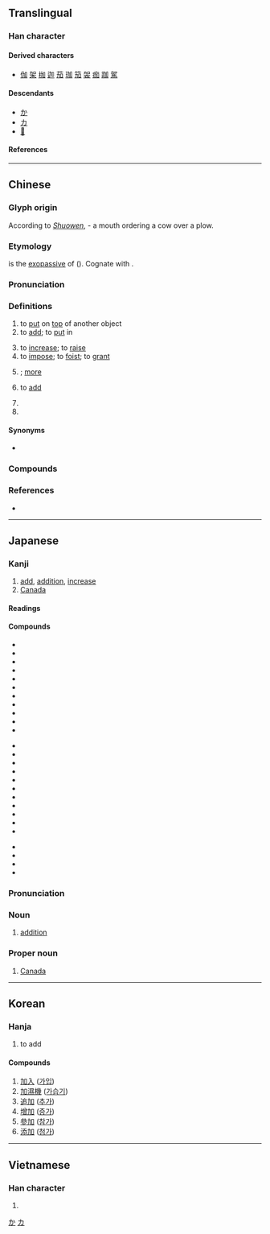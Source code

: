 {{also|叻|另}}
{{character info}}
==Translingual==
{{stroke order|strokes=5}}

===Han character===
{{Han char|rn=19|rad=力|as=03|sn=5|four=46000|canj=KSR|ids=⿰力口}}

====Derived characters====
* [[伽]] [[架]] [[枷]] [[迦]] [[茄]] [[珈]] [[笳]] [[袈]] [[痂]] [[跏]] [[駕]]

====Descendants====
* [[か]]
* [[カ]]
* [[𛀘]]

====References====
{{Han ref|kx=0146.130|dkj=02297|dj=0329.020|hdz=10366.010|uh=52A0}}

[[Category:Han characters from which hiragana were derived|か]]
[[Category:Han characters from which katakana were derived|カ]]

----

==Chinese==
{{zh-forms}}

===Glyph origin===
{{Han etym}}
According to ''[[w|Shuowen]]'', {{Han compound|力|口|t1=plow|t2=mouth|ls=ic}} - a mouth ordering a cow over a plow.

===Etymology===
{{och-l|駕|to yoke}} is the [[exopassive]] of {{och-l|加|to add; to attach}} ({{zh-ref|Schuessler, 2007}}). Cognate with {{cog|bo|ཁྲལ||to impose a tax}}.

===Pronunciation===
{{zh-pron
|m=jiā
|m-s=
|c=gaa1
|c-t=
|g=
|h=pfs=kâ
|j=
|mb=
|md=gă
|mn=qz,tw,xm:ka/zz:kee/qz,tw,xm:ke
|mn_note=ka/kee - literary; ke - vernacular
|mn-t=gia1/gê1
|mn-t_note=gê1 - dialectal ("many, excessive")
|w=1ka
|x=
|mc=y
|oc=y
|ma=y
|cat=v,part,pn
}}

===Definitions===
{{zh-hanzi}}

# to [[put]] on [[top]] of another object
# to [[add]]; to [[put]] in
#: {{zh-x|加-鹽|to '''add''' salt}}
# to [[increase]]; to [[raise]]
# to [[impose]]; to [[foist]]; to [[grant]]
# {{n-g|placed after a monosyllabic adverb to indicate an increase in the degree}}; [[more]]
# {{lb|zh|arithmetic}} to [[add]]
#: {{zh-ant|減}}
# {{zh-short|加拿大|[[Canada]]}}
# {{surname|zh}}

====Synonyms====
* {{sense|to increase}}
{{zh-syn-saurus|增加}}

===Compounds===
{{zh-der|加倍|加護病房|加蓬|加強|加油|加油站|加工品|加油加醋|加菲貓|加冕|加碼|加值稅|加速度|加利波里|加州|加農炮|交加|加官晉爵|加成|加碘食鹽|加力騷|加級|五加皮|悲喜交加|加班|加給|加害|加壓|小加九|保加利亞|以手加額|加鹽兒|印加文明|加油添醬|加油機|塑性加工|加撚|塞內加爾|加二殷勤|加詞|加封|加快|快馬加鞭|加持|伏特加|四加行|加工業|多明尼加|外加|加值網路|利上加利|加侖|加意|加笄|加息|加害人|加號|可加|加裝|加拉干達|加俸|加速|忙上加忙|強加|後加成分|加點|加數|加添|加快腳步|加伏特|加氯量|加人一等|外高加索|加把勁|加盟|加倫河|印加帝國|加緊|加法|加簽|加工|加護|加拿大|加油添醋|尼加拉瓜|加權計分|亞加狄亞|加官|加減乘除|不加思索|加冠進祿|加功|加銜|印加人|五加|加官進爵|加重|加權指數|加花|加工區|加菜金|愈加|加巴拉|加爾達湖|加勒比海|增加|加派|冷加工|加楔兒|加彭|亞美利加|加以|加料|加足馬力|加深|孟加拉|加班車|參加|加速車道|加速器|加薪|加膝墜淵|加簽證|加盟店|加爾各答|加熱|加減|加注|加德滿都|加官進祿|加勁|加刑|加價|加一|加冠|加哩|不加小心|加入|加州大學|加劇|東加群島|東加王國|添枝加葉|添加物|油加利|拳腳交加|盤水加劍|更加|文無加點|易加卡|涕淚交加|添油加醋|禁加|橫加|改容加飾|熱加工|拉多加湖|施加|空中加油|白眼頻加|添磚加瓦|火上加油|添加|牙買加|無以復加|新加坡|有加無已|文不加點|東加|打加官|麥加|馬齒加長|累加|親上加親|路加福音|芝加哥|跳加官|貝加爾湖|附加成分|變本加厲|追加|罪加一等|高加索|驚喜交加|雷電交加|雷雨交加|雪上加霜|舉手加額|難上加難|雅加達|附加刑|附加價值|附加|罪上加罪|追加預算|黃袍加身|風雨交加|附加稅|被加數|農產加工|遞加|加里曼丹|林加拉語|加分|加利利|加利利海|甘加|冥加|加依|提康德羅加|星加坡|加依提勒克|吉格代加依}}

===References===
* {{R:yue:Hanzi}}

{{zh-cat|Beginning|Countries in North America|Canada}}

----

==Japanese==

===Kanji===
{{ja-kanji|rs=力03}}

# [[add]], [[addition]], [[increase]]
# [[Canada]]

====Readings====
{{ja-readings
|goon=け
|kanon=か
|kun=くわ-える, くわ-わる
}}

====Compounds====
{{der-top}}
{{top3}}
* {{ja-r|加%官|か%かん}}
* {{ja-r|加%虐|か%ぎゃく}}
* {{ja-r|加%減|か%げん}}
* {{ja-r|加%減%乗%除|か%げん%じょう%じょ}}
* {{ja-r|加%護|か%ご}}
* {{ja-r|加%工|か%こう}}
* {{ja-r|加%算|か%さん}}
* {{ja-r|加%餐|か%さん}}
* {{ja-r|加%持|か%じ}}
* {{ja-r|加%日|か%にち}}
* {{ja-r|加%水%分%解|か%すい%ぶん%かい}}
{{mid3}}
* {{ja-r|加%勢|か%せい}}
* {{ja-r|加%増|か%ぞう}}
* {{ja-r|加%損|か%そん}}
* {{ja-r|加%担|か%たん}}
* {{ja-r|加%点|か%てん}}
* {{ja-r|加%奈%陀|か%な%だ}}
* {{ja-r|加%熱|か%ねつ}}
* {{ja-r|加%年|か%ねん}}
* {{ja-r|加%筆|か%ひつ}}
* {{ja-r|加%法|か%ほう}}
* {{ja-r|加%味|か%み}}
{{mid3}}
* {{ja-r|加%盟|か%めい}}
* {{ja-r|加%養|か%よう}}
* {{ja-r|参%加|さん%か}}
* {{ja-r|添%加|てん%か}}
{{bottom}}
{{der-bottom}}

===Pronunciation===
{{ja-kanjitab|か|yomi=kanon}}
{{ja-pron|か|acc=0|yomi=kanon}}

===Noun===
{{ja-noun|か}}

# [[addition]]

===Proper noun===
{{ja-pos|proper|か}}

# {{abbreviation of|ja|加奈陀|tr=Kanada|dot=:}} [[Canada]]

----

==Korean==

===Hanja===
{{ko-hanja|더하다|더할|가}}

# to add

====Compounds====

# [[加入]] ([[가입]])
# [[加濕機]] ([[가습기]])
# [[追加]] ([[추가]])
# [[增加]] ([[증가]])
# [[參加]] ([[참가]])
# [[添加]] ([[첨가]])

----

==Vietnamese==

===Han character===
{{vi-readings|reading=[[gia]], [[chơ]]|rs=力03}}

# {{rfdef|vi|sort=力03}}